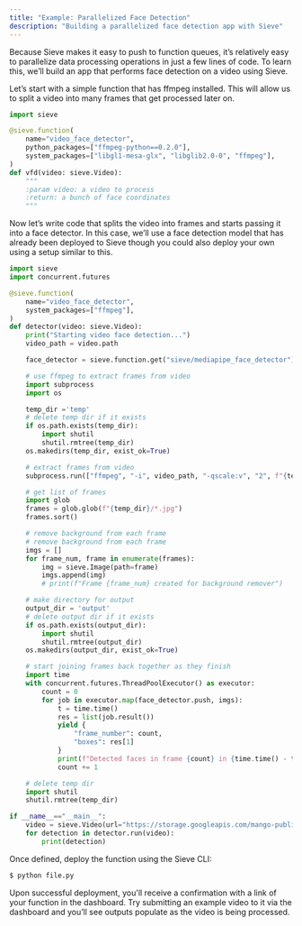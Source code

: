 ```yaml
---
title: "Example: Parallelized Face Detection"
description: "Building a parallelized face detection app with Sieve"
---
```


Because Sieve makes it easy to push to function queues, it’s relatively easy to parallelize data processing operations in just a few lines of code. To learn this, we’ll build an app that performs face detection on a video using Sieve.

Let’s start with a simple function that has ffmpeg installed. This will allow us to split a video into many frames that get processed later on.

```python
import sieve

@sieve.function(
    name="video_face_detector",
    python_packages=["ffmpeg-python==0.2.0"],
    system_packages=["libgl1-mesa-glx", "libglib2.0-0", "ffmpeg"],
)
def vfd(video: sieve.Video):
    """
    :param video: a video to process
    :return: a bunch of face coordinates
    """
```

Now let’s write code that splits the video into frames and starts passing it into a face detector. In this case, we’ll use a face detection model that has already been deployed to Sieve though you could also deploy your own using a setup similar to this.

```python
import sieve
import concurrent.futures

@sieve.function(
    name="video_face_detector",
    system_packages=["ffmpeg"],
)
def detector(video: sieve.Video):
    print("Starting video face detection...")
    video_path = video.path

    face_detector = sieve.function.get("sieve/mediapipe_face_detector")

    # use ffmpeg to extract frames from video
    import subprocess
    import os

    temp_dir ='temp'
    # delete temp dir if it exists
    if os.path.exists(temp_dir):
        import shutil
        shutil.rmtree(temp_dir)
    os.makedirs(temp_dir, exist_ok=True)

    # extract frames from video
    subprocess.run(["ffmpeg", "-i", video_path, "-qscale:v", "2", f"{temp_dir}/%06d.jpg"])

    # get list of frames
    import glob
    frames = glob.glob(f"{temp_dir}/*.jpg")
    frames.sort()

    # remove background from each frame
    # remove background from each frame
    imgs = []
    for frame_num, frame in enumerate(frames):
        img = sieve.Image(path=frame)
        imgs.append(img)
        # print(f"Frame {frame_num} created for background remover")

    # make directory for output
    output_dir = 'output'
    # delete output dir if it exists
    if os.path.exists(output_dir):
        import shutil
        shutil.rmtree(output_dir)
    os.makedirs(output_dir, exist_ok=True)

    # start joining frames back together as they finish
    import time
    with concurrent.futures.ThreadPoolExecutor() as executor:
        count = 0
        for job in executor.map(face_detector.push, imgs):
            t = time.time()
            res = list(job.result())
            yield {
                "frame_number": count,
                "boxes": res[1]
            }
            print(f"Detected faces in frame {count} in {time.time() - t} seconds")
            count += 1

    # delete temp dir
    import shutil
    shutil.rmtree(temp_dir)

if __name__=="__main__":
    video = sieve.Video(url="https://storage.googleapis.com/mango-public-models/david.mp4")
    for detection in detector.run(video):
        print(detection)
```

Once defined, deploy the function using the Sieve CLI:

```bash
$ python file.py
```

Upon successful deployment, you'll receive a confirmation with a link of your function in the dashboard. Try submitting an example video to it via the dashboard and you’ll see outputs populate as the video is being processed.
